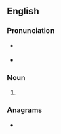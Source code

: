 ==English==

===Pronunciation===
* {{a|RP}} {{IPA|en|/ˈtʃəʊkɪŋz/}}
* {{a|GenAm}} {{IPA|en|/ˈt͡ʃoʊkɪŋz/}}

===Noun===
{{head|en|noun form}}

# {{plural of|en|choking}}

===Anagrams===
* {{anagrams|en|a=cghiknos|Hockings|shocking}}